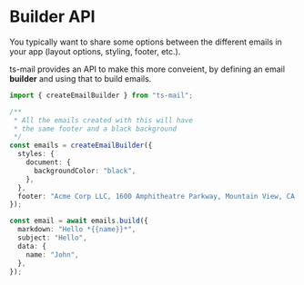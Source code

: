 # Builder API

You typically want to share some options between the different emails in your app (layout options, styling, footer, etc.).

ts-mail provides an API to make this more conveient, by defining an email **builder** and using that to build emails.

```ts
import { createEmailBuilder } from "ts-mail";

/**
 * All the emails created with this will have
 * the same footer and a black background
 */
const emails = createEmailBuilder({
  styles: {
    document: {
      backgroundColor: "black",
    },
  },
  footer: "Acme Corp LLC, 1600 Amphitheatre Parkway, Mountain View, CA 94043",
});

const email = await emails.build({
  markdown: "Hello *{{name}}*",
  subject: "Hello",
  data: {
    name: "John",
  },
});
```
